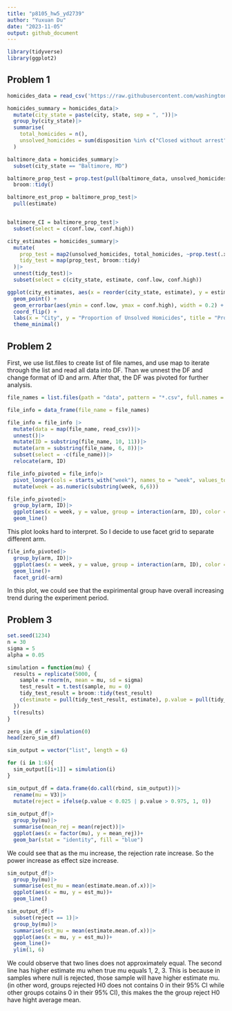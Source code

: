 ```yaml
---
title: "p8105_hw5_yd2739"
author: "Yuxuan Du"
date: "2023-11-05"
output: github_document
---
```


```r
library(tidyverse)
library(ggplot2)
```

## Problem 1
```r
homicides_data = read_csv('https://raw.githubusercontent.com/washingtonpost/data-homicides/master/homicide-data.csv')

homicides_summary = homicides_data|>
  mutate(city_state = paste(city, state, sep = ", "))|>
  group_by(city_state)|>
  summarise(
    total_homicides = n(),
    unsolved_homicides = sum(disposition %in% c("Closed without arrest", "Open/No arrest"))
  )
```

```r
baltimore_data = homicides_summary|>
  subset(city_state == "Baltimore, MD")

baltimore_prop_test = prop.test(pull(baltimore_data, unsolved_homicides), pull(baltimore_data, total_homicides))|>
  broom::tidy()

baltimore_est_prop = baltimore_prop_test|>
  pull(estimate)


baltimore_CI = baltimore_prop_test|>
  subset(select = c(conf.low, conf.high))
```

```r
city_estimates = homicides_summary|>
  mutate(
    prop_test = map2(unsolved_homicides, total_homicides, ~prop.test(.x, .y)),
    tidy_test = map(prop_test, broom::tidy)
  )|>
  unnest(tidy_test)|>
  subset(select = c(city_state, estimate, conf.low, conf.high))

ggplot(city_estimates, aes(x = reorder(city_state, estimate), y = estimate)) +
  geom_point() +
  geom_errorbar(aes(ymin = conf.low, ymax = conf.high), width = 0.2) +
  coord_flip() +
  labs(x = "City", y = "Proportion of Unsolved Homicides", title = "Proportion of Unsolved Homicides by City") +
  theme_minimal()
```

## Problem 2

First, we use list.files to create list of file names, and use map to iterate through the list and read all data into DF. Than we unnest the DF and change format of ID and arm. After that, the DF was pivoted for further analysis. 
```r
file_names = list.files(path = "data", pattern = "*.csv", full.names = TRUE)

file_info = data_frame(file_name = file_names)

file_info = file_info |>
  mutate(data = map(file_name, read_csv))|>
  unnest()|>
  mutate(ID = substring(file_name, 10, 11))|>
  mutate(arm = substring(file_name, 6, 8))|>
  subset(select = -c(file_name))|>
  relocate(arm, ID)

file_info_pivoted = file_info|>
  pivot_longer(cols = starts_with("week"), names_to = "week", values_to = "value")|>
  mutate(week = as.numeric(substring(week, 6,6)))
```

```r
file_info_pivoted|>
  group_by(arm, ID)|>
  ggplot(aes(x = week, y = value, group = interaction(arm, ID), color = arm))+
  geom_line()
```
This plot looks hard to interpret. So I decide to use facet grid to separate different arm. 

```r
file_info_pivoted|>
  group_by(arm, ID)|>
  ggplot(aes(x = week, y = value, group = interaction(arm, ID), color = arm))+
  geom_line()+
  facet_grid(~arm)
```

In this plot, we could see that the expirimental group have overall increasing trend during the experiment period. 

## Problem 3
```r
set.seed(1234)
n = 30
sigma = 5
alpha = 0.05

simulation = function(mu) {
  results = replicate(5000, {
    sample = rnorm(n, mean = mu, sd = sigma)
    test_result = t.test(sample, mu = 0)
    tidy_test_result = broom::tidy(test_result)
    c(estimate = pull(tidy_test_result, estimate), p.value = pull(tidy_test_result, p.value), mu)
  })
  t(results)
}

zero_sim_df = simulation(0)
head(zero_sim_df)
```

```r
sim_output = vector("list", length = 6)

for (i in 1:6){
  sim_output[[i+1]] = simulation(i)
}
```

```r
sim_output_df = data.frame(do.call(rbind, sim_output))|>
  rename(mu = V3)|>
  mutate(reject = ifelse(p.value < 0.025 | p.value > 0.975, 1, 0))
 
sim_output_df|>
  group_by(mu)|>
  summarise(mean_rej = mean(reject))|>
  ggplot(aes(x = factor(mu), y = mean_rej))+
  geom_bar(stat = "identity", fill = "blue")
```
We could see that as the mu increase, the rejection rate increase. So the power increase as effect size increase. 

```r
sim_output_df|>
  group_by(mu)|>
  summarise(est_mu = mean(estimate.mean.of.x))|>
  ggplot(aes(x = mu, y = est_mu))+
  geom_line()
```

```r
sim_output_df|>
  subset(reject == 1)|>
  group_by(mu)|>
  summarise(est_mu = mean(estimate.mean.of.x))|>
  ggplot(aes(x = mu, y = est_mu))+
  geom_line()+
  ylim(1, 6)
```
We could observe that two lines does not approximately equal. The second line has higher estimate mu when true mu equals 1, 2, 3. This is because in samples where null is rejected, those sample will have higher estimate mu. (in other word, groups rejected H0 does not contains 0 in their 95% CI while other groups cotains 0 in their 95% CI), this makes the the group reject H0 have hight average mean. 